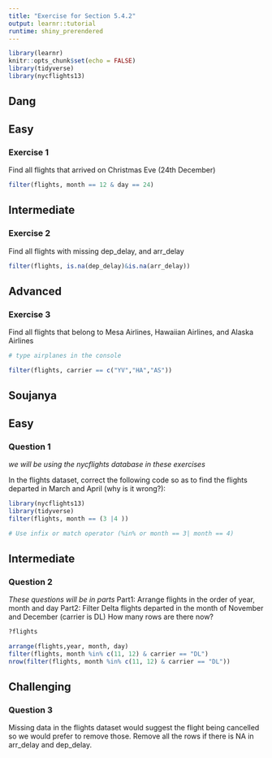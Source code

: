 ```yaml
---
title: "Exercise for Section 5.4.2"
output: learnr::tutorial
runtime: shiny_prerendered
---
```




```r
library(learnr)
knitr::opts_chunk$set(echo = FALSE)
library(tidyverse)
library(nycflights13)
```

## Dang
## Easy

### Exercise 1  

Find all flights that arrived on Christmas Eve (24th December)

```r
filter(flights, month == 12 & day == 24)
```


##  Intermediate

### Exercise 2

Find all flights with missing dep_delay, and arr_delay  

```r
filter(flights, is.na(dep_delay)&is.na(arr_delay))
```

## Advanced

### Exercise 3

Find all flights that belong to Mesa Airlines, Hawaiian Airlines, and Alaska Airlines

```r
# type airplanes in the console
```

```r
filter(flights, carrier == c("YV","HA","AS"))
```

## Soujanya


## Easy 

### Question 1 

*we will be using the nycflights database in these exercises*

In the flights dataset, correct the following code so as to find the flights departed in March and April (why is it wrong?): 

```r
library(nycflights13)
library(tidyverse)
filter(flights, month == (3 |4 ))
```

```r
# Use infix or match operator (%in% or month == 3| month == 4)
```

## Intermediate

### Question 2

*These questions will be in parts *
Part1: Arrange flights in the order of year, month and day
Part2: Filter Delta flights departed in the month of November and December (carrier is DL)
How many rows are there now?

```r
?flights

```

```r
arrange(flights,year, month, day)
filter(flights, month %in% c(11, 12) & carrier == "DL")
nrow(filter(flights, month %in% c(11, 12) & carrier == "DL"))
```

## Challenging

### Question 3

Missing data in the flights dataset would suggest the flight being cancelled so we would prefer to remove those. Remove all the rows if there is NA in arr_delay and dep_delay.

```r

```





